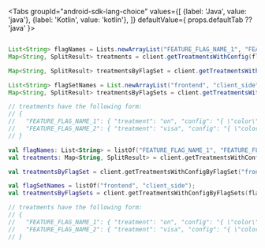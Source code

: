 
<p />

<Tabs
  groupId="android-sdk-lang-choice"
  values={[
    {label: 'Java', value: 'java'},
    {label: 'Kotlin', value: 'kotlin'},
  ]} defaultValue={ props.defaultTab ?? 'java' }>
  <TabItem value="java">

```java

List<String> flagNames = Lists.newArrayList("FEATURE_FLAG_NAME_1", "FEATURE_FLAG_NAME_2");
Map<String, SplitResult> treatments = client.getTreatmentsWithConfig(flagNames, null);

Map<String, SplitResult> treatmentsByFlagSet = client.getTreatmentsWithConfigByFlagSet("frontend", null);

List<String> flagSetNames = List.newArrayList("frontend", "client_side");
Map<String, SplitResult> treatmentsByFlagSets = client.getTreatmentsWithConfigByFlagSets(flagSetNames, null);

// treatments have the following form:
// {
//   "FEATURE_FLAG_NAME_1": { "treatment": "on", "config": "{ \"color\":\"red\" }" },
//   "FEATURE_FLAG_NAME_2": { "treatment": "visa", "config": "{ \"color\":\"red\" }" }
// }
```

  </TabItem>
  <TabItem value="kotlin">

```kotlin
val flagNames: List<String> = listOf("FEATURE_FLAG_NAME_1", "FEATURE_FLAG_NAME_2")
val treatments: Map<String, SplitResult> = client.getTreatmentsWithConfig(flagNames, null)

val treatmentsByFlagSet = client.getTreatmentsWithConfigByFlagSet("frontend", null)

val flagSetNames = listOf("frontend", "client_side");
val treatmentsByFlagSets = client.getTreatmentsWithConfigByFlagSets(flagSetNames, null)

// treatments have the following form:
// {
//   "FEATURE_FLAG_NAME_1": { "treatment": "on", "config": "{ \"color\":\"red\" }" },
//   "FEATURE_FLAG_NAME_2": { "treatment": "visa", "config": "{ \"color\":\"red\" }" }
// }
```

  </TabItem>
</Tabs>